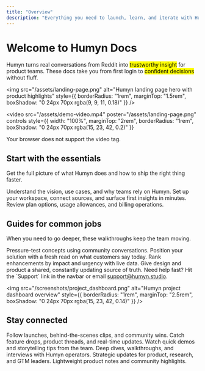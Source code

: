 ```yaml
---
title: "Overview"
description: "Everything you need to launch, learn, and iterate with Humyn Studio."
---
```


# Welcome to Humyn Docs

Humyn turns real conversations from Reddit into <mark>trustworthy insight</mark> for product teams. These docs take you from first login to <mark>confident decisions</mark> without fluff.

<img
  src="/assets/landing-page.png"
  alt="Humyn landing page hero with product highlights"
  style={{ borderRadius: "1rem", marginTop: "1.5rem", boxShadow: "0 24px 70px rgba(9, 9, 11, 0.18)" }}
/>

<video
  src="/assets/demo-video.mp4"
  poster="/assets/landing-page.png"
  controls
  style={{ width: "100%", marginTop: "2rem", borderRadius: "1rem", boxShadow: "0 24px 70px rgba(15, 23, 42, 0.2)" }}
>
  Your browser does not support the video tag.
</video>

## Start with the essentials

Get the full picture of what Humyn does and how to ship the right thing faster.

<Columns cols={2}>
  <Card
    title="What is Humyn?"
    icon="lightbulb"
    href="/introduction/what-is-humyn"
  >
    Understand the vision, use cases, and why teams rely on Humyn.
  </Card>
  <Card
    title="Quickstart"
    icon="rocket"
    href="/introduction/quickstart"
  >
    Set up your workspace, connect sources, and surface first insights in minutes.
  </Card>
  <Card
    title="Account & Billing"
    icon="credit-card"
    href="/introduction/account-and-billing"
  >
    Review plan options, usage allowances, and billing operations.
  </Card>
</Columns>

## Guides for common jobs

When you need to go deeper, these walkthroughs keep the team moving.

<Columns cols={2}>
  <Card
    title="Validate a new product idea"
    icon="wand-magic-sparkles"
    href="/guides/validate-new-product-idea"
  >
    Pressure-test concepts using community conversations.
  </Card>
  <Card
    title="Run competitor analysis"
    icon="chart-line"
    href="/guides/competitor-analysis-swot"
  >
    Position your solution with a fresh read on what customers say today.
  </Card>
  <Card
    title="Prioritize feature requests"
    icon="list-check"
    href="/guides/prioritize-feature-requests"
  >
    Rank enhancements by impact and urgency with live data.
  </Card>
  <Card
    title="Build research-backed personas"
    icon="user-group"
    href="/guides/create-data-backed-personas"
  >
    Give design and product a shared, constantly updating source of truth.
  </Card>
</Columns>

<Tip>
Need help fast? Hit the `Support` link in the navbar or email <a href="mailto:support@humyn.studio">support@humyn.studio</a>.
</Tip>

<img
  src="/screenshots/project_dashboard.png"
  alt="Humyn project dashboard overview"
  style={{ borderRadius: "1rem", marginTop: "2.5rem", boxShadow: "0 24px 70px rgba(15, 23, 42, 0.14)" }}
/>

## Stay connected

<Columns cols={3}>
  <Card title="Instagram" icon="camera" href="https://www.instagram.com/humynspace">
    Follow launches, behind-the-scenes clips, and community wins.
  </Card>
  <Card title="Twitter / X" icon="twitter" href="https://twitter.com/humynspace">
    Catch feature drops, product threads, and real-time updates.
  </Card>
  <Card title="TikTok" icon="film" href="https://www.tiktok.com/@humynspace">
    Watch quick demos and storytelling tips from the team.
  </Card>
</Columns>

<Columns cols={3}>
  <Card title="YouTube" icon="youtube" href="https://www.youtube.com/@humynspace">
    Deep dives, walkthroughs, and interviews with Humyn operators.
  </Card>
  <Card title="LinkedIn" icon="linkedin" href="https://www.linkedin.com/company/humynspace">
    Strategic updates for product, research, and GTM leaders.
  </Card>
  <Card title="Threads" icon="leaf" href="https://www.threads.net/@humynspace">
    Lightweight product notes and community highlights.
  </Card>
</Columns>

